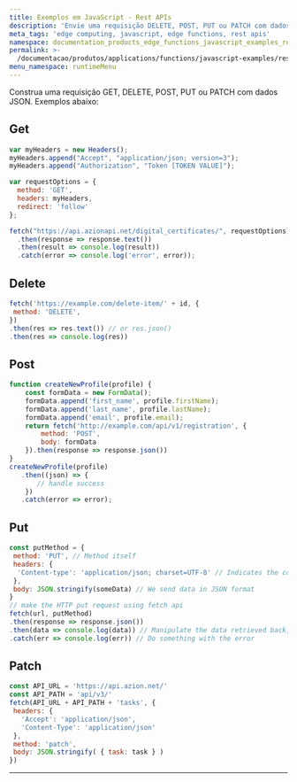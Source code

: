 ```yaml
---
title: Exemplos em JavaScript - Rest APIs
description: 'Envie uma requisição DELETE, POST, PUT ou PATCH com dados JSON.'
meta_tags: 'edge computing, javascript, edge functions, rest apis'
namespace: documentation_products_edge_functions_javascript_examples_rest_apis
permalink: >-
  /documentacao/produtos/applications/functions/javascript-examples/rest-apis/
menu_namespace: runtimeMenu
---
```


Construa uma requisição GET, DELETE, POST, PUT ou PATCH com dados JSON. Exemplos abaixo:

## Get

```js
var myHeaders = new Headers();
myHeaders.append("Accept", "application/json; version=3");
myHeaders.append("Authorization", "Token [TOKEN VALUE]");

var requestOptions = {
  method: 'GET',
  headers: myHeaders,
  redirect: 'follow'
};

fetch("https://api.azionapi.net/digital_certificates/", requestOptions)
  .then(response => response.text())
  .then(result => console.log(result))
  .catch(error => console.log('error', error));
```
  
## Delete

```js
fetch('https://example.com/delete-item/' + id, {
 method: 'DELETE',
})
.then(res => res.text()) // or res.json()
.then(res => console.log(res))
```

## Post

```js
function createNewProfile(profile) {
    const formData = new FormData();
    formData.append('first_name', profile.firstName);
    formData.append('last_name', profile.lastName);
    formData.append('email', profile.email);
    return fetch('http://example.com/api/v1/registration', {
        method: 'POST',
        body: formData
    }).then(response => response.json())
}
createNewProfile(profile)
   .then((json) => {
       // handle success
    })
   .catch(error => error);
```

## Put

```js
const putMethod = {
 method: 'PUT', // Method itself
 headers: {
  'Content-type': 'application/json; charset=UTF-8' // Indicates the content 
 },
 body: JSON.stringify(someData) // We send data in JSON format
}
// make the HTTP put request using fetch api
fetch(url, putMethod)
.then(response => response.json())
.then(data => console.log(data)) // Manipulate the data retrieved back, if we want to do something with it
.catch(err => console.log(err)) // Do something with the error
```

## Patch

```js
const API_URL = 'https://api.azion.net/'                                           
const API_PATH = 'api/v3/'
fetch(API_URL + API_PATH + 'tasks', {
 headers: {
   'Accept': 'application/json',
   'Content-Type': 'application/json'
 },
 method: 'patch',                                                             
 body: JSON.stringify( { task: task } )                                       
})
```





---

